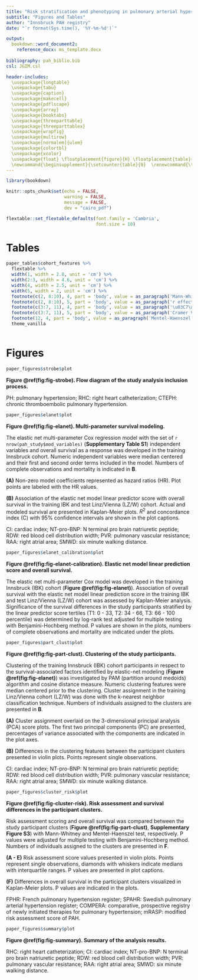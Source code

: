 ---
title: "Risk stratification and phenotyping in pulmonary arterial hypertension with machine learning algorithms and cluster analysis – a long-term retrospective multicenter trial"
subtitle: "Figures and Tables"
author: "Innsbruck PAH registry"
date: "`r format(Sys.time(), '%Y-%m-%d')`"

output: 
  bookdown::word_document2:   
    reference_docx: ms_template.docx
    
bibliography: pah_biblio.bib
csl: JGIM.csl

header-includes:
  \usepackage{longtable}
  \usepackage{tabu}
  \usepackage{caption}
  \usepackage{makecell}
  \usepackage{pdflscape}
  \usepackage{array}
  \usepackage{booktabs}
  \usepackage{threeparttable}
  \usepackage{threeparttablex}
  \usepackage{wrapfig}
  \usepackage{multirow}
  \usepackage[normalem]{ulem}
  \usepackage{colortbl}
  \usepackage{xcolor}
  \usepackage{float} \floatplacement{figure}{H} \floatplacement{table}{H}
  \newcommand{\beginsupplement}{\setcounter{table}{0}  \renewcommand{\thetable}{S\arabic{table}}       \setcounter{figure}{0} \renewcommand{\thefigure}{S\arabic{figure}}}
---

```{r, setup, include = FALSE}

library(bookdown)

knitr::opts_chunk$set(echo = FALSE, 
                      warning = FALSE, 
                      message = FALSE, 
                      dev = "cairo_pdf")

flextable::set_flextable_defaults(font.family = 'Cambria', 
                                  font.size = 10)


```

\newpage

# Tables

```{r tab-cohort, tab.cap = 'Characteristic of the study cohorts.'}

paper_tables$cohort_features %>% 
  flextable %>% 
  width(1, width = 2.8, unit = 'cm') %>% 
  width(2:3, width = 4.6, unit = 'cm') %>% 
  width(4, width = 2.5, unit = 'cm') %>% 
  width(5, width = 2, unit = 'cm') %>% 
  footnote(c(2, 8:10), 4, part = 'body', value = as_paragraph('Mann-Whitney U test.'), ref_symbols = 'a') %>% 
  footnote(c(2, 8:10), 5, part = 'body', value = as_paragraph('r effect size statistic.'), ref_symbols = 'b') %>% 
  footnote(c(3:7, 11), 4, part = 'body', value = as_paragraph('\u03C7\u00B2 test.'), ref_symbols = 'c') %>% 
  footnote(c(3:7, 11), 5, part = 'body', value = as_paragraph('Cramer V effect size statistic.'), ref_symbols = 'd') %>% 
  footnote(12, 4, part = 'body', value = as_paragraph('Mentel-Haenszel test'), ref_symbols = 'e') %>% 
  theme_vanilla
  
```

\newpage

# Figures {#sec:figures}

```{r fig-strobe, fig.width = mm_inch(paper_figures$strobe$w), fig.height = mm_inch(paper_figures$strobe$h), fig.cap = 'Flow diagram of the study analysis inclusion process.'}

paper_figures$strobe$plot

```

__Figure \@ref(fig:fig-strobe). Flow diagram of the study analysis inclusion process.__

PH: pulmonary hypertension; RHC: right heart catheterization; CTEPH: chronic thromboembolic pulmonary hypertension.

\newpage

```{r fig-elanet, fig.width = mm_inch(paper_figures$elanet$w), fig.height = mm_inch(paper_figures$elanet$h), fig.cap = 'Multi-parameter survival modeling.'}

paper_figures$elanet$plot

```

__Figure \@ref(fig:fig-elanet). Multi-parameter survival modeling.__

The elastic net multi-parameter Cox regression model with the set of `r nrow(pah_study$mod_variables)` (__Supplementary Table S1__) independent variables and overall survival as a response was developed in the training Innsbruck cohort. Numeric independent variables were median centered and their first and second order terms included in the model. Numbers of complete observations and mortality is indicated in __B__.

__(A)__ Non-zero model coefficients represented as hazard ratios (HR). Plot points are labeled with the HR values.

__(B)__ Association of the elastic net model linear predictor score with overall survival in the training IBK and test Linz/Vienna (LZ/W) cohort. Actual and modeled survival are presented in Kaplan-Meier plots. $R^2$ and concordance index (C) with 95$\%$ confidence intervals are shown in the plot captions.

CI: cardiac index; NT-pro-BNP: N terminal pro brain natriuretic peptide; RDW: red blood cell distribution width; PVR: pulmonary vascular resistance; RAA: right atrial area; SMWD: six minute walking distance.

\newpage

```{r fig-elanet-calibration, fig.width = mm_inch(paper_figures$elanet_calibration$w), fig.height = mm_inch(paper_figures$elanet_calibration$h), fig.cap = 'Elastic net model linear prediction score and overall survival.'}

paper_figures$elanet_calibration$plot

```

__Figure \@ref(fig:fig-elanet-calibration). Elastic net model linear prediction score and overall survival.__

The elastic net multi-parameter Cox model was developed in the training Innsbruck (IBK) cohort (__Figure \@ref(fig:fig-elanet)__). Association of overall survival with the elastic net model linear prediction score in the training IBK and test Linz/Vienna (LZ/W) cohort was assessed by Kaplan-Meier analysis. Significance of the survival differences in the study participants stratified by the linear predictor score tertiles (T1: 0 - 33, T2: 34 - 66, T3: 66 - 100 percentile) was determined by log-rank test adjusted for multiple testing with Benjamini-Hochberg method. P values are shown in the plots, numbers of complete observations and mortality are indicated under the plots.

\newpage

```{r fig-part-clust, fig.width = mm_inch(paper_figures$part_clust$w), fig.height = mm_inch(paper_figures$part_clust$h), fig.cap = 'Clustering of the study participants.'}

paper_figures$part_clust$plot

```

__Figure \@ref(fig:fig-part-clust). Clustering of the study participants.__

Clustering of the training Innsbruck (IBK) cohort participants in respect to the survival-associated factors identified by elastic-net modeling (__Figure \@ref(fig:fig-elanet)__) was investigated by PAM (partition around medoids) algorithm and cosine distance measure. Numeric clustering features were median centered prior to the clustering. Cluster assignment in the training Linz/Vienna cohort (LZ/W) was done with the k-nearest neighbor classification technique. Numbers of individuals assigned to the clusters are presented in __B__.

__(A)__ Cluster assignment overlaid on the 3-dimensional principal analysis (PCA) score plots. The first two principal components (PC) are presented, percentages of variance associated with the components are indicated in the plot axes.

__(B)__ Differences in the clustering features between the participant clusters presented in violin plots. Points represent single observations.

CI: cardiac index; NT-pro-BNP: N terminal pro brain natriuretic peptide; RDW: red blood cell distribution width; PVR: pulmonary vascular resistance; RAA: right atrial area; SMWD: six minute walking distance.

\newpage

```{r fig-cluster-risk, fig.width = mm_inch(paper_figures$cluster_risk$w), fig.height = mm_inch(paper_figures$cluster_risk$h), fig.cap = 'Risk assessment and survival differences in the participant clusters.'}

paper_figures$cluster_risk$plot

```

__Figure \@ref(fig:fig-cluster-risk). Risk assessment and survival differences in the participant clusters.__

Risk assessment scoring and overall survival was compared between the study participant clusters (__Figure \@ref(fig:fig-part-clust)__, __Supplementary Figure S3__) with Mann-Whitney and Mentel-Haenszel test, respectively. P values were adjusted for multiple testing with Benjamini-Hochberg method. Numbers of individuals assigned to the clusters are presented in __F__.

__(A - E)__ Risk assessment score values presented in violin plots. Points represent single observations, diamonds with whiskers indicate medians with interquartile ranges. P values are presented in plot captions.

__(F)__ Differences in overall survival in the participant clusters visualized in Kaplan-Meier plots. P values are indicated in the plots.

FPHR: French pulmonary hypertension register; SPAHR: Swedish pulmonary arterial hypertension register; COMPERA: comparative, prospective registry of newly initiated therapies for pulmonary hypertension; mRASP: modified risk assessment score of PAH.

\newpage

```{r fig-summary, fig.width = mm_inch(paper_figures$summary$w), fig.height = mm_inch(paper_figures$summary$h), fig.cap = 'Summary of the analysis results.'}

paper_figures$summary$plot

```

__Figure \@ref(fig:fig-summary). Summary of the analysis results.__

RHC: right heart catheterization; CI: cardiac index; NT-pro-BNP: N terminal pro brain natriuretic peptide; RDW: red blood cell distribution width; PVR: pulmonary vascular resistance; RAA: right atrial area; SMWD: six minute walking distance.

\newpage